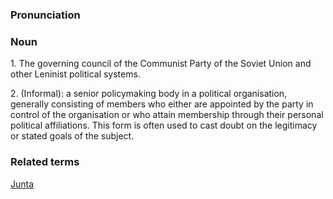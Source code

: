 ===Pronunciation===

===Noun===

1.  The governing council of the Communist Party of the Soviet Union and other Leninist political systems.

2.  (Informal):  a senior policymaking body in a political organisation, generally consisting of members who either are appointed by the party in control of the organisation or who attain membership through their personal political affiliations.  This form is often used to cast doubt on the legitimacy or stated goals of the subject.

===Related terms===

[[Junta]]
